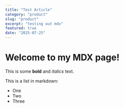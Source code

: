 ```yaml
---
title: "Test Article"
category: "product"
slug: "product"
excerpt: "testing out mdx"
featured: true
date: "2025-07-25"
---
```


 
# Welcome to my MDX page!
 
This is some **bold** and _italics_ text.
 
This is a list in markdown:
 
- One
- Two
- Three


